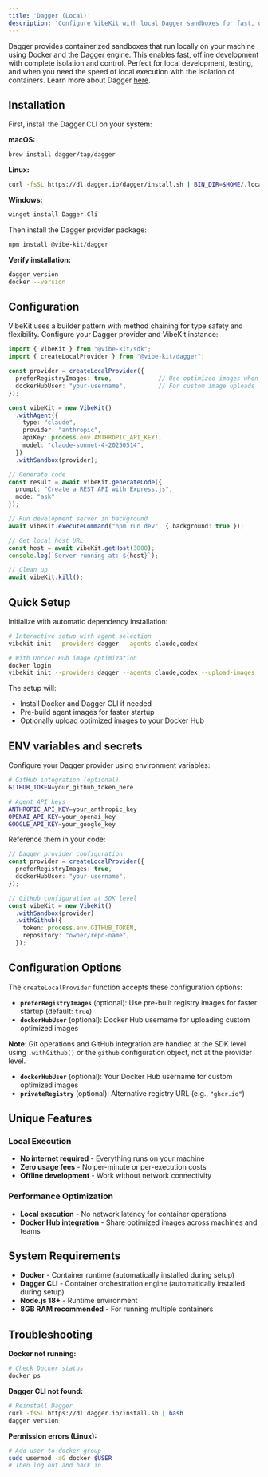 ```yaml
---
title: 'Dagger (Local)'
description: 'Configure VibeKit with local Dagger sandboxes for fast, offline development'
---
```


Dagger provides containerized sandboxes that run locally on your machine using Docker and the Dagger engine. This enables fast, offline development with complete isolation and control. Perfect for local development, testing, and when you need the speed of local execution with the isolation of containers. Learn more about Dagger [here](https://dagger.io).

## Installation

First, install the Dagger CLI on your system:

**macOS:**
```bash
brew install dagger/tap/dagger
```

**Linux:**
```bash
curl -fsSL https://dl.dagger.io/dagger/install.sh | BIN_DIR=$HOME/.local/bin sh
```

**Windows:**
```bash
winget install Dagger.Cli
```

Then install the Dagger provider package:

```bash
npm install @vibe-kit/dagger
```

**Verify installation:**
```bash
dagger version
docker --version
```

## Configuration

VibeKit uses a builder pattern with method chaining for type safety and flexibility. Configure your Dagger provider and VibeKit instance:

```typescript
import { VibeKit } from "@vibe-kit/sdk";
import { createLocalProvider } from "@vibe-kit/dagger";

const provider = createLocalProvider({
  preferRegistryImages: true,             // Use optimized images when available
  dockerHubUser: "your-username",         // For custom image uploads
});

const vibeKit = new VibeKit()
  .withAgent({
    type: "claude",
    provider: "anthropic",
    apiKey: process.env.ANTHROPIC_API_KEY!,
    model: "claude-sonnet-4-20250514",
  })
  .withSandbox(provider);

// Generate code
const result = await vibeKit.generateCode({ 
  prompt: "Create a REST API with Express.js", 
  mode: "ask" 
});

// Run development server in background
await vibeKit.executeCommand("npm run dev", { background: true });

// Get local host URL
const host = await vibeKit.getHost(3000);
console.log(`Server running at: ${host}`);

// Clean up
await vibeKit.kill();
```

## Quick Setup

Initialize with automatic dependency installation:

```bash
# Interactive setup with agent selection
vibekit init --providers dagger --agents claude,codex

# With Docker Hub image optimization
docker login
vibekit init --providers dagger --agents claude,codex --upload-images
```

The setup will:
- Install Docker and Dagger CLI if needed
- Pre-build agent images for faster startup
- Optionally upload optimized images to your Docker Hub



## ENV variables and secrets

Configure your Dagger provider using environment variables:

```bash
# GitHub integration (optional)
GITHUB_TOKEN=your_github_token_here

# Agent API keys
ANTHROPIC_API_KEY=your_anthropic_key
OPENAI_API_KEY=your_openai_key
GOOGLE_API_KEY=your_google_key
```

Reference them in your code:

```typescript
// Dagger provider configuration
const provider = createLocalProvider({
  preferRegistryImages: true,
  dockerHubUser: "your-username",
});

// GitHub configuration at SDK level
const vibeKit = new VibeKit()
  .withSandbox(provider)
  .withGithub({
    token: process.env.GITHUB_TOKEN,
    repository: "owner/repo-name",
  });
```

## Configuration Options

The `createLocalProvider` function accepts these configuration options:

- **`preferRegistryImages`** (optional): Use pre-built registry images for faster startup (default: `true`)
- **`dockerHubUser`** (optional): Docker Hub username for uploading custom optimized images

**Note**: Git operations and GitHub integration are handled at the SDK level using `.withGithub()` or the `github` configuration object, not at the provider level.
- **`dockerHubUser`** (optional): Your Docker Hub username for custom optimized images
- **`privateRegistry`** (optional): Alternative registry URL (e.g., `"ghcr.io"`)

## Unique Features

### Local Execution
- **No internet required** - Everything runs on your machine
- **Zero usage fees** - No per-minute or per-execution costs
- **Offline development** - Work without network connectivity

### Performance Optimization
- **Local execution** - No network latency for container operations
- **Docker Hub integration** - Share optimized images across machines and teams

## System Requirements

- **Docker** - Container runtime (automatically installed during setup)
- **Dagger CLI** - Container orchestration engine (automatically installed during setup)  
- **Node.js 18+** - Runtime environment
- **8GB RAM recommended** - For running multiple containers

## Troubleshooting

**Docker not running:**
```bash
# Check Docker status
docker ps
```

**Dagger CLI not found:**
```bash
# Reinstall Dagger
curl -fsSL https://dl.dagger.io/install.sh | bash
dagger version
```

**Permission errors (Linux):**
```bash
# Add user to docker group
sudo usermod -aG docker $USER
# Then log out and back in
``` 